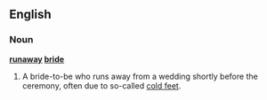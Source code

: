 ==English==

===Noun===
'''[[runaway]] [[bride]]'''

# A bride-to-be who runs away from a wedding shortly before the ceremony, often due to so-called [[cold feet]].